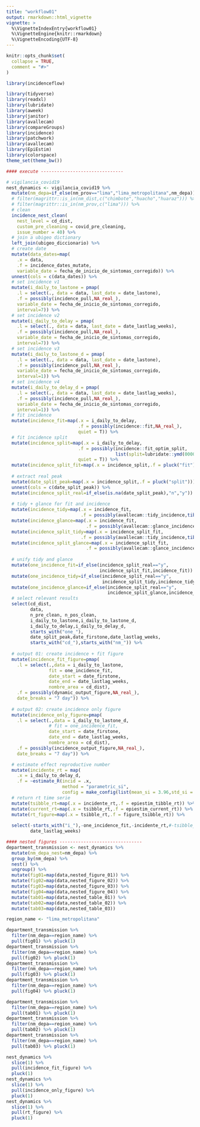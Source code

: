 ```yaml
---
title: "workflow01"
output: rmarkdown::html_vignette
vignette: >
  %\VignetteIndexEntry{workflow01}
  %\VignetteEngine{knitr::rmarkdown}
  %\VignetteEncoding{UTF-8}
---
```


```r
knitr::opts_chunk$set(
  collapse = TRUE,
  comment = "#>"
)
```

```r
library(incidenceflow)
```

```r
library(tidyverse)
library(readxl)
library(lubridate)
library(aweek)
library(janitor)
library(avallecam)
library(compareGroups)
library(incidence)
library(patchwork)
library(avallecam)
library(EpiEstim)
library(colorspace)
theme_set(theme_bw())
```

```r
#### execute -------------------------------

# vigilancia_covid19
nest_dynamics <- vigilancia_covid19 %>% 
  mutate(nm_depa=if_else(nm_prov=="lima","lima_metropolitana",nm_depa)) %>% 
  # filter(magrittr::is_in(nm_dist,c("chimbote","huacho","huaraz"))) %>% 
  # filter(magrittr::is_in(nm_prov,c("lima"))) %>% 
  # clean
  incidence_nest_clean(
    nest_level = cd_dist,
    custom_pre_cleaning = covid_pre_cleaning,
    issue_number = 40) %>% 
  # join a ubigeo dictionary
  left_join(ubigeo_diccionario) %>% 
  # create date
  mutate(data_dates=map(
    .x = data,
    .f = incidence_dates_mutate,
    variable_date = fecha_de_inicio_de_sintomas_corregido)) %>% 
  unnest(cols = c(data_dates)) %>% 
  # set incidence v1
  mutate(i_daily_to_lastone = pmap(
    .l = select(., data = data, last_date = date_lastone),
    .f = possibly(incidence_pull,NA_real_),
    variable_date = fecha_de_inicio_de_sintomas_corregido,
    interval=7)) %>% 
  # set incidence v2
  mutate(i_daily_to_delay = pmap(
    .l = select(., data = data, last_date = date_lastlag_weeks),
    .f = possibly(incidence_pull,NA_real_),
    variable_date = fecha_de_inicio_de_sintomas_corregido,
    interval=7)) %>%
  # set incidence v3
  mutate(i_daily_to_lastone_d = pmap(
    .l = select(., data = data, last_date = date_lastone),
    .f = possibly(incidence_pull,NA_real_),
    variable_date = fecha_de_inicio_de_sintomas_corregido,
    interval=1)) %>% 
  # set incidence v4
  mutate(i_daily_to_delay_d = pmap(
    .l = select(., data = data, last_date = date_lastlag_weeks),
    .f = possibly(incidence_pull,NA_real_),
    variable_date = fecha_de_inicio_de_sintomas_corregido,
    interval=1)) %>% 
  # fit incidence
  mutate(incidence_fit=map(.x = i_daily_to_delay,
                           .f = possibly(incidence::fit,NA_real_),
                           quiet = T)) %>% 
  # fit incidence split
  mutate(incidence_split=map(.x = i_daily_to_delay,
                           .f = possibly(incidence::fit_optim_split,
                                         list(split=lubridate::ymd(00000000))),
                           quiet = T)) %>% 
  mutate(incidence_split_fit=map(.x = incidence_split,.f = pluck("fit"))) %>% 
  
  # extract real peak
  mutate(date_split_peak=map(.x = incidence_split,.f = pluck("split"))) %>% 
  unnest(cols = c(date_split_peak)) %>% 
  mutate(incidence_split_real=if_else(is.na(date_split_peak),"n","y")) %>%
  
  # tidy + glance for fit and incidence
  mutate(incidence_tidy=map(.x = incidence_fit,
                            .f = possibly(avallecam::tidy_incidence,tibble()))) %>% 
  mutate(incidence_glance=map(.x = incidence_fit,
                              .f = possibly(avallecam::glance_incidence,tibble()))) %>% 
  mutate(incidence_split_tidy=map(.x = incidence_split_fit,
                            .f = possibly(avallecam::tidy_incidence,tibble()))) %>% 
  mutate(incidence_split_glance=map(.x = incidence_split_fit,
                              .f = possibly(avallecam::glance_incidence,tibble()))) %>% 
  
  # unify tidy and glance
  mutate(one_incidence_fit=if_else(incidence_split_real=="y",
                                   incidence_split_fit,incidence_fit)) %>% 
  mutate(one_incidence_tidy=if_else(incidence_split_real=="y",
                                    incidence_split_tidy,incidence_tidy)) %>% 
  mutate(one_incidence_glance=if_else(incidence_split_real=="y",
                                      incidence_split_glance,incidence_glance)) %>% 
  # select relevant results
  select(cd_dist,
         data,
         n_pre_clean, n_pos_clean,
         i_daily_to_lastone,i_daily_to_lastone_d,
         i_daily_to_delay,i_daily_to_delay_d,
         starts_with("one_"),
         date_split_peak,date_firstone,date_lastlag_weeks,
         starts_with("cd_"),starts_with("nm_")) %>%
  
  # output 01: create incidence + fit figure
  mutate(incidence_fit_figure=pmap(
    .l = select(.,data = i_daily_to_lastone,
                fit = one_incidence_fit,
                date_start = date_firstone,
                date_end = date_lastlag_weeks,
                nombre_area = cd_dist),
    .f = possibly(dynamic_output_figure,NA_real_),
    date_breaks = "7 day")) %>% 
  
  # output 02: create incidence only figure
  mutate(incidence_only_figure=pmap(
    .l = select(.,data = i_daily_to_lastone_d,
                # fit = one_incidence_fit,
                date_start = date_firstone,
                date_end = date_lastlag_weeks,
                nombre_area = cd_dist),
    .f = possibly(incidence_output_figure,NA_real_),
    date_breaks = "7 day")) %>% 

  # estimate effect reproductive number
  mutate(incidente_rt = map(
    .x = i_daily_to_delay_d,
    .f = ~estimate_R(incid = .x,
                     method = "parametric_si",
                     config = make_config(list(mean_si = 3.96,std_si = 4.75))))) %>% 
  # return rt time serie
  mutate(tsibble_rt=map(.x = incidente_rt,.f = epiestim_tibble_rt)) %>% 
  mutate(current_rt=map(.x = tsibble_rt,.f = epiestim_current_rt)) %>% 
  mutate(rt_figure=map(.x = tsibble_rt,.f = figure_tsibble_rt)) %>% 
  
  select(-starts_with("i_"),-one_incidence_fit,-incidente_rt,#-tsibble_rt,
         date_lastlag_weeks)
```

```r
#### nested figures -------------------------------
department_transmission <- nest_dynamics %>% 
  mutate(nm_depa_nest=nm_depa) %>% 
  group_by(nm_depa) %>% 
  nest() %>% 
  ungroup() %>% 
  mutate(fig01=map(data,nested_figure_01)) %>% 
  mutate(fig02=map(data,nested_figure_02)) %>% 
  mutate(fig03=map(data,nested_figure_03)) %>%
  mutate(fig04=map(data,nested_figure_04)) %>%
  mutate(tab01=map(data,nested_table_01)) %>% 
  mutate(tab02=map(data,nested_table_02)) %>% 
  mutate(tab03=map(data,nested_table_03))
```

```r
region_name <- "lima_metropolitana"

department_transmission %>% 
  filter(nm_depa==region_name) %>% 
  pull(fig01) %>% pluck(1)
department_transmission %>% 
  filter(nm_depa==region_name) %>% 
  pull(fig02) %>% pluck(1)
department_transmission %>% 
  filter(nm_depa==region_name) %>% 
  pull(fig03) %>% pluck(1)
department_transmission %>% 
  filter(nm_depa==region_name) %>% 
  pull(fig04) %>% pluck(1)

department_transmission %>% 
  filter(nm_depa==region_name) %>% 
  pull(tab01) %>% pluck(1)
department_transmission %>% 
  filter(nm_depa==region_name) %>% 
  pull(tab02) %>% pluck(1)
department_transmission %>% 
  filter(nm_depa==region_name) %>% 
  pull(tab03) %>% pluck(1)
```

```r
nest_dynamics %>%
  slice(1) %>%
  pull(incidence_fit_figure) %>%
  pluck(1)
nest_dynamics %>%
  slice(1) %>%
  pull(incidence_only_figure) %>%
  pluck(1)
nest_dynamics %>%
  slice(1) %>%
  pull(rt_figure) %>%
  pluck(1)
```

